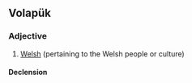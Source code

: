 ==Volapük==

===Adjective===
{{head|vo|adjective}}

# [[Welsh]] (pertaining to the Welsh people or culture)

====Declension====
{{vo-decl-adj}}
